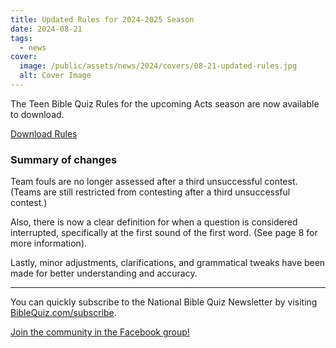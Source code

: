 ```yaml
---
title: Updated Rules for 2024-2025 Season
date: 2024-08-21
tags:
  - news
cover:
  image: /public/assets/news/2024/covers/08-21-updated-rules.jpg
  alt: Cover Image
---
```


The Teen Bible Quiz Rules for the upcoming Acts season are now available to download.

<a href="https://biblequiz.com/assets/2025/2025-tbq-rules.pdf" class="btn btn-primary">Download Rules</a>

### Summary of changes

Team fouls are no longer assessed after a third unsuccessful contest. (Teams are still restricted from contesting after a third unsuccessful contest.)

Also, there is now a clear definition for when a question is considered interrupted, specifically at the first sound of the first word. (See page 8 for more information).

Lastly, minor adjustments, clarifications, and grammatical tweaks have been made for better understanding and accuracy.

---

You can quickly subscribe to the National Bible Quiz Newsletter by visiting [BibleQuiz.com/subscribe](https://biblequiz.com/subscribe/).

[Join the community in the Facebook group!](https://www.facebook.com/groups/agbiblequiz)
